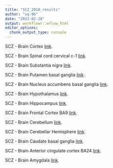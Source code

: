 ```yaml
---
title: "SCZ_2018_results"
author: "sq-96"
date: "2022-02-28"
output: workflowr::wflow_html
editor_options:
  chunk_output_type: console
---
```


SCZ - Brain Cortex
[link](SCZ_2018_Brain_Cortex.html).

SCZ - Brain Spinal cord cervical c-1
[link](SCZ_2018_Brain_Spinal_cord_cervical_c-1.html).

SCZ - Brain Substantia nigra
[link](SCZ_2018_Brain_Substantia_nigra.html).

SCZ - Brain Putamen basal ganglia
[link](SCZ_2018_Brain_Putamen_basal_ganglia.html).

SCZ - Brain Nucleus accumbens basal ganglia
[link](SCZ_2018_Brain_Nucleus_accumbens_basal_ganglia.html).

SCZ - Brain Hypothalamus
[link](SCZ_2018_Brain_Hypothalamus.html).

SCZ - Brain Hippocampus
[link](SCZ_2018_Brain_Hippocampus.html).

SCZ - Brain Frontal Cortex BA9
[link](SCZ_2018_Brain_Frontal_Cortex_BA9.html).

SCZ - Brain Cerebellum
[link](SCZ_2018_Brain_Cerebellum.html).

SCZ - Brain Cerebellar Hemisphere
[link](SCZ_2018_Brain_Cerebellar_Hemisphere.html).

SCZ - Brain Caudate basal ganglia
[link](SCZ_2018_Brain_Caudate_basal_ganglia.html).

SCZ - Brain Anterior cingulate cortex BA24
[link](SCZ_2018_Brain_Anterior_cingulate_cortex_BA24.html).

SCZ - Brain Amygdala
[link](SCZ_2018_Brain_Amygdala.html).
